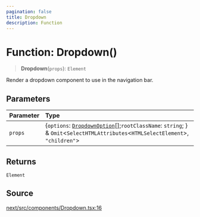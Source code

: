 ```yaml
---
pagination: false
title: Dropdown
description: Function
---
```


# Function: Dropdown()

> **Dropdown**(`props`): `Element`

Render a dropdown component to use in the navigation bar.

## Parameters

| Parameter | Type |
| :------ | :------ |
| `props` | \{`options`: [`DropdownOption`](/api/next/type-aliases/DropdownOption.mdx)[];`rootClassName`: `string`; } & `Omit`\<`SelectHTMLAttributes`\<`HTMLSelectElement`\>, `"children"`\> |

## Returns

`Element`

## Source

[next/src/components/Dropdown.tsx:16](https://github.com/gpbl/react-day-picker/blob/575f9be39/next/src/components/Dropdown.tsx#L16)
